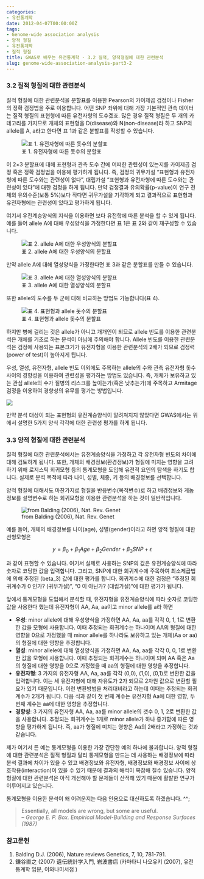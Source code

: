 ```yaml
---
categories:
- 유전통계학
date: 2012-04-07T00:00:00Z
tags:
- Genome-wide association analysis
- 양적 형질
- 유전통계학
- 질적 형질
title: GWAS로 배우는 유전통계학 - 3.2 질적, 양적형질에 대한 관련분석
slug: genome-wide-association-analysis-part3-2
---
```


### 3.2 질적 형질에 대한 관련분석 

질적 형질에 대한 관련분석을 분할표를 이용한 Pearson의 카이제곱 검정이나 Fisher의 정확 검정법을 주로 이용합니다. 어떤 SNP 좌위에 대해 가장 기본적인 관측 데이터는 질적 형질의 표현형에 따른 유전자형의 도수겠죠. 많은 경우 질적 형질은 두 개의 카테고리를 가지므로 개체의 표현형을 D(disease)와 N(non-disease)라 하고 SNP의 allele를 A, a라고 한다면 표 1과 같은 분할표를 작성할 수 있습니다.

![표 1. 유전자형에 따른 돗수의 분할표](/images/2012-04-07-fig1.png)
  
이 2&#215;3 분할표에 대해 표현형과 관측 도수 간에 어떠한 관련성이 있는지를 카이제곱 검정 혹은 정확 검정법을 이용해 평가하게 됩니다. 즉, 검정의 귀무가설 &#8220;표현형과 유전자형에 따른 도수와는 관련성이 없다&#8221;, 대립가설 &#8220;표현형과 유전자형에 따른 도수와는 관련성이 있다&#8221;에 대한 검정을 하게 됩니다. 만약 검정결과 유의확률(p-value)이 연구 전체의 유의수준(보통 5%)보다 작다면 귀무가설을 기각하게 되고 결과적으로 표현형과 유전자형에는 관련성이 있다고 평가하게 됩니다.

여기서 유전계승양식의 지식을 이용하면 보다 유전학에 따른 분석을 할 수 있게 됩니다. 예를 들어 allele A에 대해 우성양식을 가정한다면 표 1은 표 2와 같이 재구성할 수 있습니다.

![표 2. allele A에 대한 우성양식의 분할표](/images/2012-04-07-fig2.png)

만약 allele A에 대해 열성양식을 가정한다면 표 3과 같은 분할표를 만들 수 있습니다.

![표 3. allele A에 대한 열성양식의 분할표](/images/2012-04-07-fig3.png)

또한 allele의 도수를 두 군에 대해 비교하는 방법도 가능합니다(표 4).

![표 4. 표현형과 allele 돗수의 분할표](/images/2012-04-07-fig4.png)

하지만 병에 걸리는 것은 allele가 아니고 개개인이 되므로 allele 빈도를 이용한 관련분석은 개체를 기초로 하는 분석이 아님에 주의해야 합니다. Allele 빈도를 이용한 관련분석은 검정에 사용되는 표본크기가 유전자형을 이용한 관련분석의 2배가 되므로 검정력(power of test)이 높아지게 됩니다.

우성, 열성, 유전자형, allele 빈도 이외에도 주목하는 allele의 수와 관측 유전자형 돗수사이의 경향성을 이용하여 관련성을 평가하는 방법도 있습니다. 즉, 개체가 보유하고 있는 관심 allele의 수가 질병의 리스크를 높이는가(혹은 낮추는가)에 주목하고 Armitage 검정을 이용하여 경향성의 유무를 평가는 방법입니다.

![](/images/2012-04-07-fig5.jpg)

만약 분석 대상이 되는 표현형의 유전계승양식이 알려져지지 않았다면 GWAS에서는 위에서 설명한 5가지 양식 각각에 대한 관련성 평가를 하게 됩니다.

### 3.3 양적 형질에 대한 관련분석 

질적 형질에 대한 관련분석에서는 유전계승양식을 가정하고 각 유전자형 빈도의 차이에 대해 검토하게 됩니다. 또한, 개체의 배경정보(환경정보)가 형질에 미치는 영향을 고려하기 위해 로지스틱 회귀모형 등의 통계모형을 도입해 유전적 요인의 탐색을 하기도 합니다. 실제로 분석 목적에 따라 나이, 성별, 체중, 키 등의 배경정보를 선택합니다.

양적 형질에 대해서도 마찬가지로 형질을 반응변수(목적변수)로 하고 배경정보와 게놈 정보를 설명변수로 하는 회귀모형을 이용한 관련분석을 하는 것이 일반적입니다.

![from Balding (2006), Nat. Rev. Genet](/images/2012-04-07-fig6.png)

예를 들어, 개체의 배경정보를 나이(age), 성별(gender)이라고 하면 양적 형질에 대한 선형모형은  

$$  
y= \beta_0 + \beta_1 Age + \beta_2 Gender + \beta_3 SNP + \epsilon  
$$

과 같이 표현할 수 있습니다. 여기서 실제로 사용하는 SNP의 값은 유전계승양식에 따라 숫자로 코딩한 값을 입력합니다. 그리고, SNP에 대한 회귀계수에 주목하여 최소제곱법에 의해 추정된 (beta_3) 값에 대한 평가를 합니다. 회귀계수에 대한 검정은 &#8220;추정된 회귀계수가 0 인가? (귀무가설)&#8221;, &#8220;0 이 아닌가? (대립가설)&#8221;에 대한 평가가 됩니다.

앞에서 통계모형을 도입해서 분석할 때, 유전자형을 유전계승양식에 따라 숫자로 코딩한 값을 사용한다 했는데 유전자형이 AA, Aa, aa이고 minor allele를 a라 하면

*   **우성**: minor allele에 대해 우성양식을 가정하면 AA, Aa, aa를 각각 0, 1, 1로 변환한 값을 모형에 사용합니다. 이때 추정되는 회귀계수는 하나이며 AA의 형질에 대한 영향을 0으로 가정했을 때 minor allele를 하나라도 보유하고 있는 개체(Aa or aa)의 형질에 대한 영향을 추정합니다. 
*   **열성**: minor allele에 대해 열성양식을 가정하면 AA, Aa, aa를 각각 0, 0, 1로 변환한 값을 모형에 사용합니다. 이때 추정되는 회귀계수는 하나이며 되며 AA 혹은 Aa의 형질에 대한 영향을 0으로 가정했을 때 aa의 형질에 대한 영향을 추정합니다. 
*   **유전자형**: 3 가지의 유전자형 AA, Aa, aa를 각각 (0,0), (1,0), (0,1)로 변환한 값을 입력합니다. 이는 세 유전자형에 대해 자유도가 2가 되므로 2차원 값으로 변환할 필요가 있기 때문입니다. 이런 변환방법을 처리대비라고 하는데 이때는 추정되는 회귀계수가 2개가 됩니다. 다음 식과 같이 첫 번째 계수는 유전자형 Aa에 대한 영향, 두 번째 계수는 aa에 대한 영향을 추정합니다. 
*   **경향성**: 3 가지의 유전자형 AA, Aa, aa를 minor allele의 갯수 0, 1, 2로 변환한 값을 사용합니다. 추정되는 회귀계수는 1개로 minor allele가 하나 증가함에 따른 영향을 평가하게 됩니다. 즉, aa가 형질에 미치는 영향은 Aa의 2배라고 가정하는 것과 같습니다. 

제가 여기서 든 예는 통계모형을 이용한 가장 간단한 예의 하나에 불과합니다. 양적 형질에 대한 관련분석은 질적 형질과 달리 통계모형을 만드는 데 사용하는 배경정보에 따라 분석 결과에 차이가 있을 수 있고 배경정보와 유전자형, 배경정보와 배경정보 사이에 상호작용(interaction)이 있을 수 있기 때문에 결과의 해석이 복잡해 질수 있습니다. 양적 형질에 대한 관련분석은 아직 개선해야 할 문제들이 산적해 있기 때문에 활발한 연구가 이루어지고 있습니다.

통계모형을 이용한 분석이 왜 어려운지는 다음 인용으로 대신하도록 하겠습니다. ^^;

> Essentially, all models are wrong, but some are useful.  
> &#8211; *George E. P. Box. Empirical Model-Building and Response Surfaces (1987)* 

### 참고문헌 

1.  Balding D.J. (2006), Nature reviews Genetics, 7, 10, 781-791.
2.  鎌谷直之 (2007) 遺伝統計学入門, 岩波書店 (카마타니 나오유키 (2007), 유전통계학 입문, 이와나미서점 )
